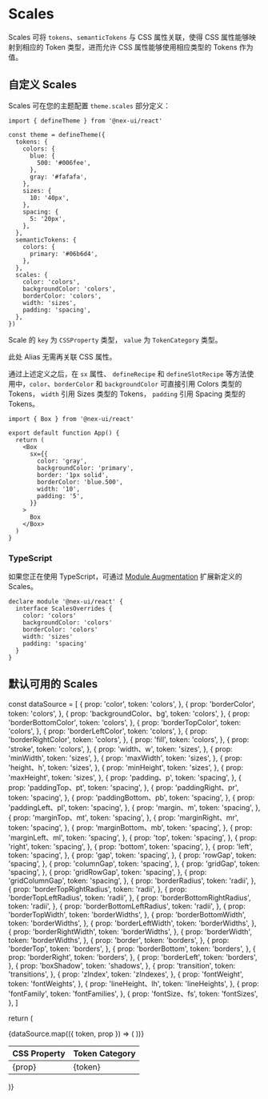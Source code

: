 
# Scales

Scales 可将 `tokens`、`semanticTokens` 与 CSS 属性关联，使得 CSS 属性能够映射到相应的 Token 类型，进而允许 CSS 属性能够使用相应类型的 Tokens 作为值。

## 自定义 Scales

Scales 可在您的主题配置 `theme.scales` 部分定义：

```tsx
import { defineTheme } from '@nex-ui/react'

const theme = defineTheme({
  tokens: {
    colors: {
      blue: {
        500: '#006fee',
      },
      gray: '#fafafa',
    },
    sizes: {
      10: '40px',
    },
    spacing: {
      5: '20px',
    },
  },
  semanticTokens: {
    colors: {
      primary: '#06b6d4',
    },
  },
  scales: {
    color: 'colors',
    backgroundColor: 'colors',
    borderColor: 'colors',
    width: 'sizes',
    padding: 'spacing',
  },
})
```

Scale 的 `key` 为 `CSSProperty` 类型， `value` 为 `TokenCategory` 类型。

<Callout>此处 Alias 无需再关联 CSS 属性。</Callout>

通过上述定义之后，在 `sx` 属性、 `defineRecipe` 和 `defineSlotRecipe` 等方法使用中，`color`、`borderColor` 和 `backgroundColor`
可直接引用 Colors 类型的 Tokens， `width` 引用 Sizes 类型的 Tokens， `padding` 引用 Spacing 类型的 Tokens。

```tsx
import { Box } from '@nex-ui/react'

export default function App() {
  return (
    <Box
      sx={{
        color: 'gray',
        backgroundColor: 'primary',
        border: '1px solid',
        borderColor: 'blue.500',
        width: '10',
        padding: '5',
      }}
    >
      Box
    </Box>
  )
}
```

### TypeScript

如果您正在使用 TypeScript，可通过 [Module Augmentation](https://www.typescriptlang.org/docs/handbook/declaration-merging.html#module-augmentation)
扩展新定义的 Scales。

```tsx
declare module '@nex-ui/react' {
  interface ScalesOverrides {
    color: 'colors'
    backgroundColor: 'colors'
    borderColor: 'colors'
    width: 'sizes'
    padding: 'spacing'
  }
}
```

## 默认可用的 Scales

  const dataSource = [
    {
      prop: 'color',
      token: 'colors',
    },
    {
      prop: 'borderColor',
      token: 'colors',
    },
    {
      prop: 'backgroundColor、bg',
      token: 'colors',
    },
    {
      prop: 'borderBottomColor',
      token: 'colors',
    },
    {
      prop: 'borderTopColor',
      token: 'colors',
    },
    {
      prop: 'borderLeftColor',
      token: 'colors',
    },
    {
      prop: 'borderRightColor',
      token: 'colors',
    },
    {
      prop: 'fill',
      token: 'colors',
    },
    {
      prop: 'stroke',
      token: 'colors',
    },
    {
      prop: 'width、w',
      token: 'sizes',
    },
    {
      prop: 'minWidth',
      token: 'sizes',
    },
    {
      prop: 'maxWidth',
      token: 'sizes',
    },
    {
      prop: 'height、h',
      token: 'sizes',
    },
    {
      prop: 'minHeight',
      token: 'sizes',
    },
    {
      prop: 'maxHeight',
      token: 'sizes',
    },
    {
      prop: 'padding、p',
      token: 'spacing',
    },
    {
      prop: 'paddingTop、pt',
      token: 'spacing',
    },
    {
      prop: 'paddingRight、pr',
      token: 'spacing',
    },
    {
      prop: 'paddingBottom、pb',
      token: 'spacing',
    },
    {
      prop: 'paddingLeft、pl',
      token: 'spacing',
    },
    {
      prop: 'margin、m',
      token: 'spacing',
    },
    {
      prop: 'marginTop、mt',
      token: 'spacing',
    },
    {
      prop: 'marginRight、mr',
      token: 'spacing',
    },
    {
      prop: 'marginBottom、mb',
      token: 'spacing',
    },
    {
      prop: 'marginLeft、ml',
      token: 'spacing',
    },
    {
      prop: 'top',
      token: 'spacing',
    },
    {
      prop: 'right',
      token: 'spacing',
    },
    {
      prop: 'bottom',
      token: 'spacing',
    },
    {
      prop: 'left',
      token: 'spacing',
    },
    {
      prop: 'gap',
      token: 'spacing',
    },
    {
      prop: 'rowGap',
      token: 'spacing',
    },
    {
      prop: 'columnGap',
      token: 'spacing',
    },
    {
      prop: 'gridGap',
      token: 'spacing',
    },
    {
      prop: 'gridRowGap',
      token: 'spacing',
    },
    {
      prop: 'gridColumnGap',
      token: 'spacing',
    },
    {
      prop: 'borderRadius',
      token: 'radii',
    },
    {
      prop: 'borderTopRightRadius',
      token: 'radii',
    },
    {
      prop: 'borderTopLeftRadius',
      token: 'radii',
    },
    {
      prop: 'borderBottomRightRadius',
      token: 'radii',
    },
    {
      prop: 'borderBottomLeftRadius',
      token: 'radii',
    },
    {
      prop: 'borderTopWidth',
      token: 'borderWidths',
    },
    {
      prop: 'borderBottomWidth',
      token: 'borderWidths',
    },
    {
      prop: 'borderLeftWidth',
      token: 'borderWidths',
    },
    {
      prop: 'borderRightWidth',
      token: 'borderWidths',
    },
    {
      prop: 'borderWidth',
      token: 'borderWidths',
    },
    {
      prop: 'border',
      token: 'borders',
    },
    {
      prop: 'borderTop',
      token: 'borders',
    },
    {
      prop: 'borderBottom',
      token: 'borders',
    },
    {
      prop: 'borderRight',
      token: 'borders',
    },
    {
      prop: 'borderLeft',
      token: 'borders',
    },
    {
      prop: 'boxShadow',
      token: 'shadows',
    },
    {
      prop: 'transition',
      token: 'transitions',
    },
    {
      prop: 'zIndex',
      token: 'zIndexes',
    },
    {
      prop: 'fontWeight',
      token: 'fontWeights',
    },
    {
      prop: 'lineHeight、lh',
      token: 'lineHeights',
    },
    {
      prop: 'fontFamily',
      token: 'fontFamilies',
    },
    {
      prop: 'fontSize、fs',
      token: 'fontSizes',
    },
  ]

return (

<Table>
  <Thead>
    <Tr>
      <Th className='x:w-[50%]'>CSS Property</Th>
      <Th>Token Category</Th>
    </Tr>
  </Thead>
  <Tbody>
    {dataSource.map(({ token, prop }) => (
      <Tr key={prop}>
        <Td className='x:text-blue-600 x:font-bold x:dark:text-blue-400'>
          {prop}
        </Td>
        <Td>{token}</Td>
      </Tr>
    ))}
  </Tbody>
</Table>
)}

<ScalesTable />

